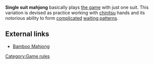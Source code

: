 '''Single suit mahjong''' basically plays [[Japanese mahjong|the game]] with just one suit.  This variation is devised as practice working with [[chinitsu]] hands and its notorious ability to form [[Complex machi|complicated]] [[Machi|waiting patterns]].

== External links ==
[[Category:Game rules]]

* [http://www.gamedesign.jp/flash/bamboo/bamboo.html Bamboo Mahjong]
{{Youtube| url         = https://www.youtube.com/watch?v=S-K-ezh9FDE| linkname    = 【麻雀】タッキーｖｓヒサト激突生バトル2013.12.10.OA| description = Two player single suit using pinzu.}}